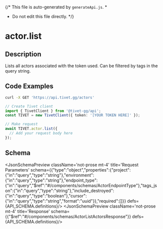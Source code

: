 {/* This file is auto-generated by `generateApi.js`.
  *
  * Do not edit this file directly.
  */}


# actor.list

## Description
Lists all actors associated with the token used. Can be filtered by tags in the query string.

## Code Examples

<CodeGroup title='Request' tag='GET' label='https://api.tivet.gg/actors'>

```bash {{ "title": "cURL" }}
curl -X GET 'https://api.tivet.gg/actors'
```

```ts
// Create Tivet client
import { TivetClient } from '@tivet-gg/api';
const TIVET = new TivetClient({ token: '[YOUR TOKEN HERE]' });

// Make request
await TIVET.actor.list({
  // Add your request body here
});
```

</CodeGroup>

## Schema
<JsonSchemaPreview className='not-prose mt-4' title='Request Parameters' schema={{"type":"object","properties":{"project":{"in":"query","type":"string"},"environment":{"in":"query","type":"string"},"endpoint_type":{"in":"query","$ref":"#/components/schemas/ActorEndpointType"},"tags_json":{"in":"query","type":"string"},"include_destroyed":{"in":"query","type":"boolean"},"cursor":{"in":"query","type":"string","format":"uuid"}},"required":[]}} defs={API_SCHEMA.definitions}/>
<JsonSchemaPreview className='not-prose mt-4' title='Response' schema={{"$ref":"#/components/schemas/ActorListActorsResponse"}} defs={API_SCHEMA.definitions}/>
